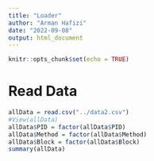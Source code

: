 ```yaml
---
title: "Loader"
author: "Arman Hafizi"
date: "2022-09-08"
output: html_document
---
```


```r
knitr::opts_chunk$set(echo = TRUE)
```

# Read Data
```r
allData = read.csv("../data2.csv")
#View(allData)
allData$PID = factor(allData$PID)
allData$Method = factor(allData$Method)
allData$Block = factor(allData$Block)
summary(allData)
```
